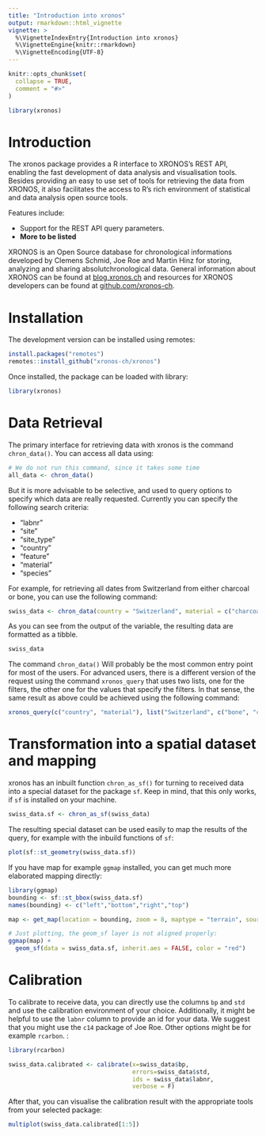 ```yaml
---
title: "Introduction into xronos"
output: rmarkdown::html_vignette
vignette: >
  %\VignetteIndexEntry{Introduction into xronos}
  %\VignetteEngine{knitr::rmarkdown}
  %\VignetteEncoding{UTF-8}
---
```


```r
knitr::opts_chunk$set(
  collapse = TRUE,
  comment = "#>"
)
```

```r
library(xronos)
```

# Introduction

The xronos package provides a R interface to XRONOS’s REST API, enabling the fast development of data analysis and visualisation tools. Besides providing an easy to use set of tools for retrieving the data from XRONOS, it also facilitates the access to R’s rich environment of statistical and data analysis open source tools.

Features include:

* Support for the REST API query parameters.
* **More to be listed**

XRONOS is an Open Source database for chronological informations developed by Clemens Schmid, Joe Roe and Martin Hinz for storing, analyzing and sharing absolutchronological data. General information about XRONOS can be found at [blog.xronos.ch](https://blog.xronos.ch) and resources for XRONOS developers can be found at [github.com/xronos-ch](https://github.com/xronos-ch).

# Installation

The development version can be installed using remotes:

```r
install.packages("remotes")
remotes::install_github("xronos-ch/xronos")
```

Once installed, the package can be loaded with library:

```r
library(xronos)
```

# Data Retrieval

The primary interface for retrieving data with xronos is the command `chron_data()`. You can access all data using:

```r
# We do not run this command, since it takes some time
all_data <- chron_data()
```

But it is more advisable to be selective, and used to query options to specify which data are really requested. Currently you can specify the following search criteria:

* "labnr"
* "site"
* "site_type"
* "country"
* "feature"
* "material"
* "species"

For example, for retrieving all dates from Switzerland from either charcoal or bone, you can use the following command:

```r
swiss_data <- chron_data(country = "Switzerland", material = c("charcoal", "bone"))
```

As you can see from the output of the variable, the resulting data are formatted as a tibble.

```r
swiss_data
```

The command `chron_data()` Will probably be the most common entry point for most of the users. For advanced users, there is a different version of the request using the command `xronos_query` that uses two lists, one for the filters, the other one for the values that specify the filters. In that sense, the same result as above could be achieved using the following command:

```r
xronos_query(c("country", "material"), list("Switzerland", c("bone", "charcoal")))
```

# Transformation into a spatial dataset and mapping

xronos has an inbuilt function `chron_as_sf()` for turning to received data into a special dataset for the package `sf`. Keep in mind, that this only works, if `sf` is installed on your machine.

```r
swiss_data.sf <- chron_as_sf(swiss_data)
```

The resulting special dataset can be used easily to map the results of the query, for example with the inbuild functions of `sf`:

```r
plot(sf::st_geometry(swiss_data.sf))
```

If you have map for example `ggmap` installed, you can get much more elaborated mapping directly:

```r
library(ggmap)
bounding <- sf::st_bbox(swiss_data.sf)
names(bounding) <- c("left","bottom","right","top") 

map <- get_map(location = bounding, zoom = 8, maptype = "terrain", source = "stamen")

# Just plotting, the geom_sf layer is not aligned properly:
ggmap(map) + 
  geom_sf(data = swiss_data.sf, inherit.aes = FALSE, color = "red")
```

# Calibration

To calibrate to receive data, you can directly use the columns `bp` and `std` and use the calibration environment of your choice. Additionally, it might be helpful to use the `labnr` column to provide an id for your data. We suggest that you might use the `c14` package of Joe Roe. Other options might be for example `rcarbon`. :

```r
library(rcarbon)

swiss_data.calibrated <- calibrate(x=swiss_data$bp,
                                   errors=swiss_data$std,
                                   ids = swiss_data$labnr,
                                   verbose = F)
```

After that, you can visualise the calibration result with the appropriate tools from your selected package:

```r
multiplot(swiss_data.calibrated[1:5])
```

